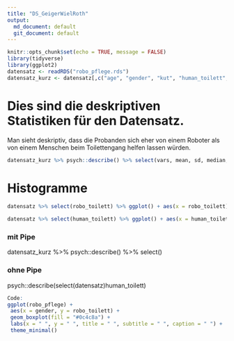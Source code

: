 ```yaml
---
title: "DS_GeigerWielRoth"
output:
  md_document: default
  git_document: default
---
```




```r
knitr::opts_chunk$set(echo = TRUE, message = FALSE)
library(tidyverse)
library(ggplot2)
datensatz <- readRDS("robo_pflege.rds")
datensatz_kurz <- datensatz[,c("age", "gender", "kut", "human_toilett", "robo_toilett")]
```
# Dies sind die deskriptiven Statistiken für den Datensatz.
Man sieht deskriptiv, dass die Probanden sich eher von einem Roboter als von einem Menschen beim Toilettengang helfen lassen würden.

```r
datensatz_kurz %>% psych::describe() %>% select(vars, mean, sd, median, min, max)
```



# Histogramme

```r
datensatz %>% select(robo_toilett) %>% ggplot() + aes(x = robo_toilett) + geom_histogram(bins = 30, fill="red")

datensatz %>% select(human_toilett) %>% ggplot() + aes(x = human_toilett) + geom_histogram(bins = 30, fill="blue")
```



### mit Pipe

datensatz_kurz %>% psych::describe() %>% select()



### ohne Pipe

psych::describe(select(datensatz)human_toilett)

```r
Code:
ggplot(robo_pflege) +
 aes(x = gender, y = robo_toilett) +
 geom_boxplot(fill = "#0c4c8a") +
 labs(x = " ", y = " ", title = " ", subtitle = " ", caption = " ") +
 theme_minimal()
```


